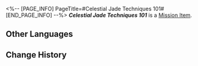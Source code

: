 <%-- [PAGE_INFO]
PageTitle=#Celestial Jade Techniques 101#
[END_PAGE_INFO] --%>
{{Item Infobox
|title       = ''Celestial Jade Techniques 101''
|id          = 140307
|image       = Item ''Celestial Jade Techniques 101''.png
|type        = Mission Item
|invCategory = Missions
|rarity      = 3
|effect      = 
|description = Proof that Little Tian also plays Celestial Jade. One can imagine how Qingque and Little Tian became acquainted.
}}
'''''Celestial Jade Techniques 101''''' is a [[Mission Item]].

==Other Languages==
{{Other Languages
|en   = ''Celestial Jade Techniques 101''
|zhs  = 《琼玉牌秘技丛集》
|zht  = 《瓊玉牌秘技叢集》
|ja   = 『美玉牌秘技双書』
|ko   = ≪경옥패 비술 모음집≫
|es   = «Técnicas secretas de Jade celestial»
|fr   = ''Le Jade céleste pour les nuls''
|ru   = «Игра в Небесный нефрит для чайников»
|th   = "ชุดรวมกลวิธีเล่นหมากหยก"
|vi   = Tuyển Tập Bí Kíp Bài Quỳnh Ngọc
|de   = „Himmlische-Jade-Techniken für Anfänger“
|id   = "Kumpulan Teknik Rahasia Jade Tile"
|pt   = "Técnicas Básicas de Jade Celestial"
}}

==Change History==
{{Change History|1.3}}